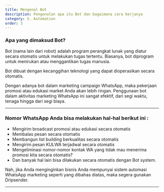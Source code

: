 ```yaml
---
title: Mengenal Bot
description: Pengenalan apa itu Bot dan bagaimana cara kerjanya
category: 5. Automation
order: 3
---
```


### Apa yang dimaksud Bot?

Bot (nama lain dari robot) adalah program perangkat lunak yang diatur secara otomatis untuk melakukan tugas tertentu. Biasanya, bot diprogram untuk menirukan atau menggantikan tugas manusia.

Bot dibuat dengan kecanggihan teknologi yang dapat dioperasikan secara otomatis.

Dengan adanya bot dalam marketing campaign WhatsApp, maka pekerjaan promosi atau edukasi market Anda akan lebih ringan. Penggunaan bot dalam aktivitas marketing WhatsApp ini sangat efektif, dari segi waktu, tenaga hingga dari segi biaya.

---

### Nomor WhatsApp Anda bisa melakukan hal-hal berikut ini :

- Mengirim broadcast promosi atau edukasi secara otomatis
- Membalas pesan secara otomatis
- Membangun list building berkualitas secara otomatis
- Mengirim pesan KULWA terjadwal secara otomatis
- Mengeliminasi nomor-nomor kontak WA yang tidak mau menerima promosi kita secara otomatis?
- Dan banyak hal lain bisa dilakukan secara otomatis dengan Bot system.

Nah, jika Anda menginginkan bisnis Anda mempunyai sistem automasi WhatsApp marketing seperti yang dibahas diatas, maka segera gunakan Dripsender.

---
